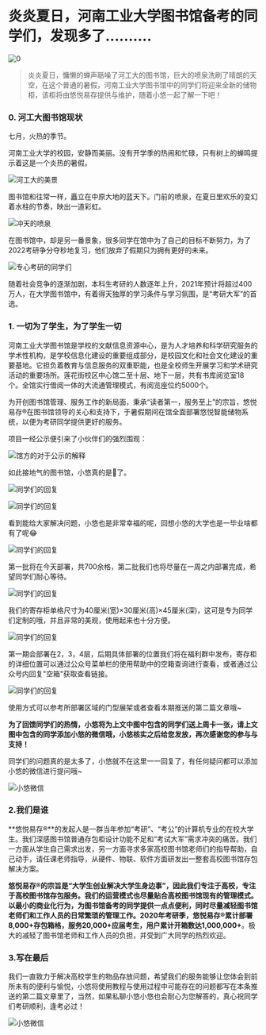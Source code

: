 # 炎炎夏日，河南工业大学图书馆备考的同学们，发现多了..........

![0](2021-07-15.assets/0.png)

> 炎炎夏日，慵懒的蝉声聒噪了河工大的图书馆，巨大的喷泉洗刷了晴朗的天空，在这个普通的暑假，河南工业大学图书馆中的同学们将迎来全新的储物柜，该柜将由悠悦易存提供与维护，随着小悠一起了解一下吧！

<!--truncate-->


### 0. 河工大图书馆现状

七月，火热的季节。

河南工业大学的校园，安静而美丽。没有开学季的热闹和忙碌，只有树上的蝉鸣提示着这是一个炎热的暑假。

![河工大的美景](2021-07-15\河工大的美景.jpg)

图书馆和往常一样，矗立在中原大地的蓝天下。门前的喷泉，在夏日里欢乐的变幻着水柱的节奏，映出一道彩虹。

![冲天的喷泉](2021-07-15\冲天的喷泉.jpg)

在图书馆中，却是另一番景象，很多同学在馆中为了自己的目标不断努力，为了2022考研争分夺秒地复习，他们放弃了假期只为拥有更好的未来。

![专心考研的同学们](2021-07-15\专心考研的同学们.jpg)

随着社会竞争的逐渐加剧，本科生考研的人数逐年上升，2021年预计将超过400万人，在大学图书馆中，有着得天独厚的学习条件与学习氛围，是“考研大军”的首选。

### 1. 一切为了学生，为了学生一切

河南工业大学图书馆是学校的文献信息资源中心，是为人才培养和科学研究服务的学术性机构，是学校信息化建设的重要组成部分，是校园文化和社会文化建设的重要基地。它担负着教育与信息服务的双重职能，也是全校师生开展学习和学术研究活动的重要场所。莲花街校区中心馆二至十层、地下一层，共有书库阅览室18个。全馆实行借阅一体的大流通管理模式，有阅览座位约5000个。

为开创图书馆管理、服务工作的新局面，秉承“读者第一，服务至上”的宗旨，悠悦易存®在图书馆领导的关心和支持下，于暑假期间在馆全面部署悠悦智能储物系统，以便为考研同学提供更好的服务。

项目一经公示便引来了小伙伴们的强烈围观：

![馆方的对于公示的解释](2021-07-15\馆方的对于公示的解释.png)

如此接地气的图书馆，小悠真的是🍋了。

![同学们的回复](2021-07-15\同学们的回复.png)

![同学们的回复](2021-07-15\同学们的回复6.png)

看到能给大家解决问题，小悠也是非常幸福的呢，回想小悠的大学也是一毕业啥都有了呢😂

![同学们的回复](2021-07-15\同学们的回复2.png)

第一批将在今天部署，共700余格，第二批我们也将尽量在一周之内部署完成，希望同学们耐心等待。

![同学们的回复](2021-07-15\同学们的回复3.png)

我们的寄存柜单格尺寸为40厘米(宽)×30厘米(高)×45厘米(深)，这可是专为同学们定制的哦，并且非常的美观，使用起来也十分方便。

![同学们的回复](2021-07-15\同学们的回复4.png)

第一期会部署在2，3，4层，后期具体部署的位置我们将在福利群中发布，寄存柜的详细位置可以通过公众号菜单栏的使用帮助中的空箱查询进行查看，或者通过公众号内回复"空箱"获取查看链接。

![同学们的回复](2021-07-15\同学们的回复5.png)

使用方式可以参考所部署区域的门型展架或者查看本期推送的第二篇文章哦~

**为了回馈同学们的热情，小悠将为上文中图中包含的同学们送上周卡一张，请上文图中包含的同学添加小悠的微信哦，小悠核实之后给您发放，再次感谢您的参与与支持！**

同学们的问题真的是太多了，小悠就不在这里一一回复了，有任何疑问都可以添加小悠的微信进行提问哦~

![小悠微信](2021-07-15\小悠微信.png)

### 2.我们是谁

**悠悦易存®**的发起人是一群当年参加“考研”、“考公”的计算机专业的在校大学生。我们深感图书馆普通存包柜设计功能不足和“考试大军”需求冲突的痛苦。我们一方面从学生自己需求出发，另一方面寻求多家高校图书馆老师们的指导帮助，自己动手，请任课老师指导，从硬件、物联、软件方面研发出一整套高校图书馆存包解决方案。

**悠悦易存®**的宗旨是“大学生创业解决大学生身边事”，因此我们专注于高校，专注于高校图书馆存包服务。我们的运营模式也尽量贴合高校图书馆现有的管理模式。以最小的商业化行为，为图书馆备考的同学提供一点点便利，同时尽量减轻图书馆老师们和工作人员的日常繁琐的管理工作。2020年考研季，悠悦易存®累计部署**8,000+**存包箱格，服务**20,000+**应届考生，用户累计开箱数达**1,000,000+**。极大的减轻了图书馆老师和工作人员的负担，并受到广大同学的热烈欢迎。

### 3.写在最后

我们一直致力于解决高校学生的物品存放问题，希望我们的服务能够让您体会到前所未有的便利与愉悦，小悠将使用教程与使用过程中可能存在的问题都写在本条推送的第二篇文章里了，当然，如果私聊小悠小悠也会耐心为您解答的，真心祝同学们考研顺利，逢考必过！

![小悠微信](2021-07-15\小悠微信.png)